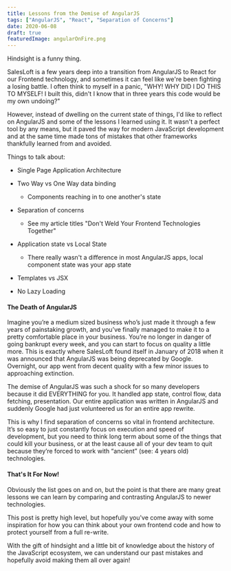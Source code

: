 ```yaml
---
title: Lessons from the Demise of AngularJS
tags: ["AngularJS", "React", "Separation of Concerns"]
date: 2020-06-08
draft: true
featuredImage: angularOnFire.png
---
```


Hindsight is a funny thing.

SalesLoft is a few years deep into a transition from AngularJS to React for our Frontend technology, and sometimes it can feel like we're been fighting a losing battle. I often think to myself in a panic, "WHY! WHY DID I DO THIS TO MYSELF! I built this, didn't I know that in three years this code would be my own undoing?"

However, instead of dwelling on the current state of things, I'd like to reflect on AngularJS and some of the lessons I learned using it. It wasn't a perfect tool by any means, but it paved the way for modern JavaScript development and at the same time made tons of mistakes that other frameworks thankfully learned from and avoided.

Things to talk about:

- Single Page Application Architecture

- Two Way vs One Way data binding

  - Components reaching in to one another's state

- Separation of concerns

  - See my article titles "Don't Weld Your Frontend Technologies Together"

- Application state vs Local State

  - There really wasn't a difference in most AngularJS apps, local component state was your app state

- Templates vs JSX

- No Lazy Loading

#### The Death of AngularJS

Imagine you’re a medium sized business who’s just made it through a few years of painstaking growth, and you’ve finally managed to make it to a pretty comfortable place in your business. You’re no longer in danger of going bankrupt every week, and you can start to focus on quality a little more. This is exactly where SalesLoft found itself in January of 2018 when it was announced that AngularJS was being deprecated by Google. Overnight, our app went from decent quality with a few minor issues to approaching extinction.

The demise of AngularJS was such a shock for so many developers because it did EVERYTHING for you. It handled app state, control flow, data fetching, presentation. Our entire application was written in AngularJS and suddenly Google had just volunteered us for an entire app rewrite.

This is why I find separation of concerns so vital in frontend architecture. It’s so easy to just constantly focus on execution and speed of development, but you need to think long term about some of the things that could kill your business, or at the least cause all of your dev team to quit because they’re forced to work with “ancient” (see: 4 years old) technologies.

#### That's It For Now!

Obviously the list goes on and on, but the point is that there are many great lessons we can learn by comparing and contrasting AngularJS to newer technologies.

This post is pretty high level, but hopefully you've come away with some inspiration for how you can think about your own frontend code and how to protect yourself from a full re-write.

With the gift of hindsight and a little bit of knowledge about the history of the JavaScript ecosystem, we can understand our past mistakes and hopefully avoid making them all over again!
